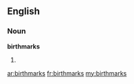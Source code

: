 ==English==

===Noun===
'''birthmarks'''

# {{plural of|birthmark}}

[[ar:birthmarks]]
[[fr:birthmarks]]
[[my:birthmarks]]
